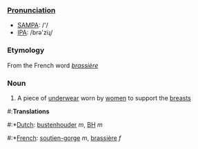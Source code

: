 ===[[Pronunciation]]===
*[[w:SAMPA|SAMPA]]: /'/
*[[w:IPA|IPA]]: /brə'ziɻ/

===Etymology===
From the French word ''[[brassière]]''
===Noun===
#A piece of [[underwear]] worn by [[women]] to support the [[breasts]]

#:'''Translations'''
#:*[[Dutch]]: [[bustenhouder]] ''m'', [[BH]] ''m''
#:*[[French]]: [[soutien-gorge]] ''m'', [[brassière]] ''f''